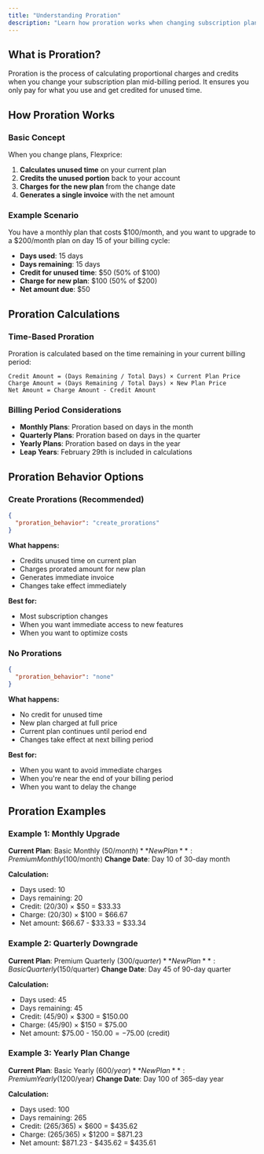 ```yaml
---
title: "Understanding Proration"
description: "Learn how proration works when changing subscription plans and how it affects your billing"
---
```


## What is Proration?

Proration is the process of calculating proportional charges and credits when you change your subscription plan mid-billing period. It ensures you only pay for what you use and get credited for unused time.

## How Proration Works

### Basic Concept

When you change plans, Flexprice:

1. **Calculates unused time** on your current plan
2. **Credits the unused portion** back to your account
3. **Charges for the new plan** from the change date
4. **Generates a single invoice** with the net amount

### Example Scenario

You have a monthly plan that costs $100/month, and you want to upgrade to a $200/month plan on day 15 of your billing cycle:

- **Days used**: 15 days
- **Days remaining**: 15 days
- **Credit for unused time**: $50 (50% of $100)
- **Charge for new plan**: $100 (50% of $200)
- **Net amount due**: $50

## Proration Calculations

### Time-Based Proration

Proration is calculated based on the time remaining in your current billing period:

```
Credit Amount = (Days Remaining / Total Days) × Current Plan Price
Charge Amount = (Days Remaining / Total Days) × New Plan Price
Net Amount = Charge Amount - Credit Amount
```

### Billing Period Considerations

- **Monthly Plans**: Proration based on days in the month
- **Quarterly Plans**: Proration based on days in the quarter
- **Yearly Plans**: Proration based on days in the year
- **Leap Years**: February 29th is included in calculations

## Proration Behavior Options

### Create Prorations (Recommended)

```json
{
  "proration_behavior": "create_prorations"
}
```

**What happens:**
- Credits unused time on current plan
- Charges prorated amount for new plan
- Generates immediate invoice
- Changes take effect immediately

**Best for:**
- Most subscription changes
- When you want immediate access to new features
- When you want to optimize costs

### No Prorations

```json
{
  "proration_behavior": "none"
}
```

**What happens:**
- No credit for unused time
- New plan charged at full price
- Current plan continues until period end
- Changes take effect at next billing period

**Best for:**
- When you want to avoid immediate charges
- When you're near the end of your billing period
- When you want to delay the change

## Proration Examples

### Example 1: Monthly Upgrade

**Current Plan**: Basic Monthly ($50/month)
**New Plan**: Premium Monthly ($100/month)
**Change Date**: Day 10 of 30-day month

**Calculation:**
- Days used: 10
- Days remaining: 20
- Credit: (20/30) × $50 = $33.33
- Charge: (20/30) × $100 = $66.67
- Net amount: $66.67 - $33.33 = $33.34

### Example 2: Quarterly Downgrade

**Current Plan**: Premium Quarterly ($300/quarter)
**New Plan**: Basic Quarterly ($150/quarter)
**Change Date**: Day 45 of 90-day quarter

**Calculation:**
- Days used: 45
- Days remaining: 45
- Credit: (45/90) × $300 = $150.00
- Charge: (45/90) × $150 = $75.00
- Net amount: $75.00 - $150.00 = -$75.00 (credit)

### Example 3: Yearly Plan Change

**Current Plan**: Basic Yearly ($600/year)
**New Plan**: Premium Yearly ($1200/year)
**Change Date**: Day 100 of 365-day year

**Calculation:**
- Days used: 100
- Days remaining: 265
- Credit: (265/365) × $600 = $435.62
- Charge: (265/365) × $1200 = $871.23
- Net amount: $871.23 - $435.62 = $435.61